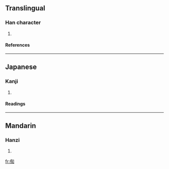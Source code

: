 ==Translingual==
===Han character===
{{Han char|rad=人|as=08|sn=10|four=|canj=人人大口 (OOKR)}}
# {{defn|Han}}
====References====
{{Han ref|kx=0107.010|dkj=00743|dj=0227.110|hdz=10179.040|uh=5001|ud=20481}}
----
==Japanese==
===Kanji===
{{ja-kanji|grade=|rs=人08}}
# {{defn|Japanese}} 
====Readings====
{{ja-readings|on=[[ち]] (chi), [[じ]] (ji)|kun=[[ゆく]] (yuku)}}
----
==Mandarin==
===Hanzi===
{{cmn-hanzi|pin=[[chí]] (chi2)|wg=ch'ih<sup>2</sup>}}
# {{defn|Mandarin}}

[[fr:倁]]